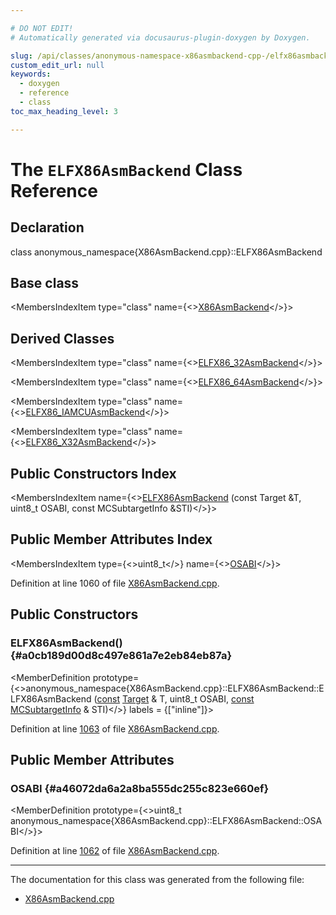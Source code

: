 ```yaml
---

# DO NOT EDIT!
# Automatically generated via docusaurus-plugin-doxygen by Doxygen.

slug: /api/classes/anonymous-namespace-x86asmbackend-cpp-/elfx86asmbackend
custom_edit_url: null
keywords:
  - doxygen
  - reference
  - class
toc_max_heading_level: 3

---
```





# The `ELFX86AsmBackend` Class Reference

<DoxygenPage pluginConfig={pluginConfig}>



## Declaration

<CodeBlock>class anonymous_namespace{X86AsmBackend.cpp}::ELFX86AsmBackend</CodeBlock>

## Base class

<MembersIndex>

<MembersIndexItem
  type="class"
  name={<><a href="/docs/api/classes/anonymous-namespace-x86asmbackend-cpp-/x86asmbackend">X86AsmBackend</a></>}>
</MembersIndexItem>

</MembersIndex>

## Derived Classes

<MembersIndex>

<MembersIndexItem
  type="class"
  name={<><a href="/docs/api/classes/anonymous-namespace-x86asmbackend-cpp-/elfx86-32asmbackend">ELFX86&#95;32AsmBackend</a></>}>
</MembersIndexItem>

<MembersIndexItem
  type="class"
  name={<><a href="/docs/api/classes/anonymous-namespace-x86asmbackend-cpp-/elfx86-64asmbackend">ELFX86&#95;64AsmBackend</a></>}>
</MembersIndexItem>

<MembersIndexItem
  type="class"
  name={<><a href="/docs/api/classes/anonymous-namespace-x86asmbackend-cpp-/elfx86-iamcuasmbackend">ELFX86&#95;IAMCUAsmBackend</a></>}>
</MembersIndexItem>

<MembersIndexItem
  type="class"
  name={<><a href="/docs/api/classes/anonymous-namespace-x86asmbackend-cpp-/elfx86-x32asmbackend">ELFX86&#95;X32AsmBackend</a></>}>
</MembersIndexItem>

</MembersIndex>

## Public Constructors Index

<MembersIndex>

<MembersIndexItem
  name={<><a href="#a0cb189d00d8c497e861a7e2eb84eb87a">ELFX86AsmBackend</a> (const Target &amp;T, uint8&#95;t OSABI, const MCSubtargetInfo &amp;STI)</>}>
</MembersIndexItem>

</MembersIndex>

## Public Member Attributes Index

<MembersIndex>

<MembersIndexItem
  type={<>uint8&#95;t</>}
  name={<><a href="#a46072da6a2a8ba555dc255c823e660ef">OSABI</a></>}>
</MembersIndexItem>

</MembersIndex>


Definition at line 1060 of file <a href="/docs/api/files/lib/lib/target/lib/target/x86/lib/target/x86/mctargetdesc/x86asmbackend-cpp">X86AsmBackend.cpp</a>.

<SectionDefinition>

## Public Constructors

### ELFX86AsmBackend() {#a0cb189d00d8c497e861a7e2eb84eb87a}

<MemberDefinition
  prototype={<>anonymous&#95;namespace&#123;X86AsmBackend.cpp&#125;::ELFX86AsmBackend::ELFX86AsmBackend (<a href="/docs/api/files/lib/lib/target/lib/target/aarch64/aarch64promoteconstant-cpp/#a90f8350fecae261c25be85d38b451bff">const</a> <a href="/docs/api/classes/llvm/target">Target</a> &amp; T, uint8&#95;t OSABI, <a href="/docs/api/files/lib/lib/target/lib/target/aarch64/aarch64promoteconstant-cpp/#a90f8350fecae261c25be85d38b451bff">const</a> <a href="/docs/api/classes/llvm/mcsubtargetinfo">MCSubtargetInfo</a> &amp; STI)</>}
  labels = {["inline"]}>

Definition at line <a href="/docs/api/files/lib/lib/target/lib/target/x86/lib/target/x86/mctargetdesc/x86asmbackend-cpp/#l01063">1063</a> of file <a href="/docs/api/files/lib/lib/target/lib/target/x86/lib/target/x86/mctargetdesc/x86asmbackend-cpp">X86AsmBackend.cpp</a>.
</MemberDefinition>

</SectionDefinition>

<SectionDefinition>

## Public Member Attributes

### OSABI {#a46072da6a2a8ba555dc255c823e660ef}

<MemberDefinition
  prototype={<>uint8&#95;t anonymous&#95;namespace&#123;X86AsmBackend.cpp&#125;::ELFX86AsmBackend::OSABI</>}>

Definition at line <a href="/docs/api/files/lib/lib/target/lib/target/x86/lib/target/x86/mctargetdesc/x86asmbackend-cpp/#l01062">1062</a> of file <a href="/docs/api/files/lib/lib/target/lib/target/x86/lib/target/x86/mctargetdesc/x86asmbackend-cpp">X86AsmBackend.cpp</a>.
</MemberDefinition>

</SectionDefinition>

<hr/>

The documentation for this class was generated from the following file:

<ul>
<li><a href="/docs/api/files/lib/lib/target/lib/target/x86/lib/target/x86/mctargetdesc/x86asmbackend-cpp">X86AsmBackend.cpp</a></li>
</ul>

</DoxygenPage>
